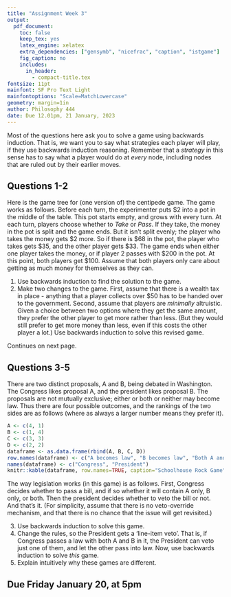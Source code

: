 ```yaml
---
title: "Assignment Week 3"
output:
  pdf_document:
    toc: false
    keep_tex: yes
    latex_engine: xelatex
    extra_dependencies: ["gensymb", "nicefrac", "caption", "istgame"]
    fig_caption: no
    includes:
      in_header: 
        - compact-title.tex
fontsize: 11pt
mainfont: SF Pro Text Light
mainfontoptions: "Scale=MatchLowercase"
geometry: margin=1in
author: Philosophy 444
date: Due 12.01pm, 21 January, 2023
---
```


Most of the questions here ask you to solve a game using backwards induction. That is, we want you to say what strategies each player will play, if they use backwards induction reasoning. Remember that a _strategy_ in this sense has to say what a player would do at _every_ node, including nodes that are ruled out by their earlier moves.

## Questions 1-2

Here is the game tree for (one version of) the centipede game. The game works as follows. Before each turn, the experimenter puts \$2 into a pot in the middle of the table. This pot starts empty, and grows with every turn. At each turn, players choose whether to _Take_ or _Pass_. If they take, the money in the pot is split and the game ends. But it isn't split evenly; the player who takes the money gets \$2 more. So if there is \$68 in the pot, the player who takes gets \$35, and the other player gets \$33. The game ends when either one player takes the money, or if player 2 passes with \$200 in the pot. At this point, both players get \$100. Assume that both players only care about getting as much money for themselves as they can.

\begin{istgame}[scale=1.5]
   \setistgrowdirection{south east}
   \xtdistance{10mm}{20mm}
   \istroot(0)[initial node]{1}
     \istb{Take}[r]{(2,0)}[b]  \istb{Pass}[a]  \endist
   \istroot(1)(0-2){2}
     \istb{Take}[r]{(1,3)}[b]  \istb{Pass}[a]  \endist
   \istroot(2)(1-2){1}
     \istb{Take}[r]{(4,2)}[b]  \istb{Pass}[a]  \endist
   \xtInfoset(2-2)([xshift=5mm]2-2)
   %-------------
   \istroot(3)([xshift=5mm]2-2){2}
       \istb{Take}[r]{(97,99)}[b]  \istb{Pass}[a]  \endist
   \istroot(4)(3-2){1}
       \istb{Take}[r]{(100,98)}[b]  \istb{Pass}[a]  \endist
    \istroot(5)(4-2){2}
        \istb{Take}[r]{(99,101)}[b]  \istb{Pass}[a]{(100,100)}[r]  \endist
\end{istgame}

1. Use backwards induction to find the solution to the game.
2. Make two changes to the game. First, assume that there is a wealth tax in place - anything that a player collects over $50 has to be handed over to the government. Second, assume that players are _minimally_ altruistic. Given a choice between two options where they get the same amount, they prefer the other player to get more rather than less. (But they would still prefer to get more money than less, even if this costs the other player a lot.) Use backwards induction to solve this revised game.

Continues on next page.

\newpage

## Questions 3-5

There are two distinct proposals, A and B, being debated in Washington. The Congress likes proposal A, and the president likes proposal B. The proposals are not mutually exclusive; either or both or neither may become law. Thus there are four possible outcomes, and the rankings of the two sides are as follows (where as always a larger number means they prefer it).

```r
A <- c(4, 1)
B <- c(1, 4)
C <- c(3, 3)
D <- c(2, 2)
dataframe <- as.data.frame(rbind(A, B, C, D))
row.names(dataframe) <- c("A becomes law", "B becomes law", "Both A and B become law", "Neither A nor B becomes law")
names(dataframe) <- c("Congress", "President")
knitr::kable(dataframe, row.names=TRUE, caption="Schoolhouse Rock Game", align = "c")
```

The way legislation works (in this game) is as follows. First, Congress decides whether to pass a bill, and if so whether it will contain A only, B only, or both. Then the president decides whether to veto the bill or not. And that's it. (For simplicity, assume that there is no veto-override mechanism, and that there is no chance that the issue will get revisited.)

3. Use backwards induction to solve this game.
4. Change the rules, so the President gets a 'line-item veto'. That is, if Congress passes a law with both A and B in it, the President can veto just one of them, and let the other pass into law. Now, use backwards induction to solve _this_ game.
5. Explain intuitively why these games are different.

## Due Friday January 20, at 5pm